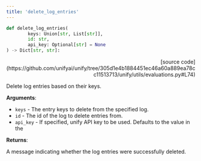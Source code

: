```yaml
---
title: 'delete_log_entries'
---
```


```python
def delete_log_entries(
        keys: Union[str, List[str]],
        id: str,
        api_key: Optional[str] = None
) -> Dict[str, str]:
```

<p align="right">[source code](https://github.com/unifyai/unify/tree/305d1e4b1884451ec46a60a889ea78cc11513713/unify/utils/evaluations.py#L74)</p>

Delete log entries based on their keys.

**Arguments**:

- `keys` - The entry keys to delete from the specified log.
- `id` - The id of the log to delete entries from.
- `api_key` - If specified, unify API key to be used. Defaults to the value in the



**Returns**:

A message indicating whether the log entries were successfully deleted.